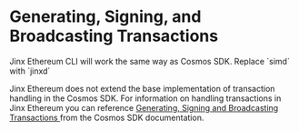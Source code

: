 
# Generating, Signing, and Broadcasting Transactions
<Callout type="info" emoji="ℹ️">
  Jinx Ethereum CLI will work the same way as Cosmos SDK. Replace `simd` with `jinxd`
</Callout>

Jinx Ethereum does not extend the base implementation of transaction handling in the Cosmos SDK.
For information on handling transactions in Jinx Ethereum you can reference [Generating, Signing and Broadcasting Transactions
](https://docs.cosmos.network/v0.47/run-node/txs) 
from the Cosmos SDK documentation.